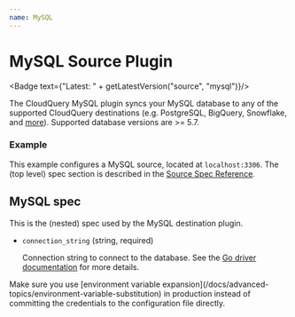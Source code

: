 ```yaml
---
name: MySQL
---
```

# MySQL Source Plugin


<Badge text={"Latest: " + getLatestVersion("source", "mysql")}/>

The CloudQuery MySQL plugin syncs your MySQL database to any of the supported CloudQuery destinations (e.g. PostgreSQL, BigQuery, Snowflake, and [more](/docs/plugins/destinations/overview)).
Supported database versions are >= 5.7.

### Example

This example configures a MySQL source, located at `localhost:3306`. The (top level) spec section is described in the [Source Spec Reference](/docs/reference/source-spec).

<Configuration/>

## MySQL spec

This is the (nested) spec used by the MySQL destination plugin.

- `connection_string` (string, required)

  Connection string to connect to the database. See the [Go driver documentation](https://github.com/go-sql-driver/mysql#dsn-data-source-name) for more details.

<Callout type="info">
Make sure you use [environment variable expansion](/docs/advanced-topics/environment-variable-substitution) in production instead of committing the credentials to the configuration file directly.
</Callout>
